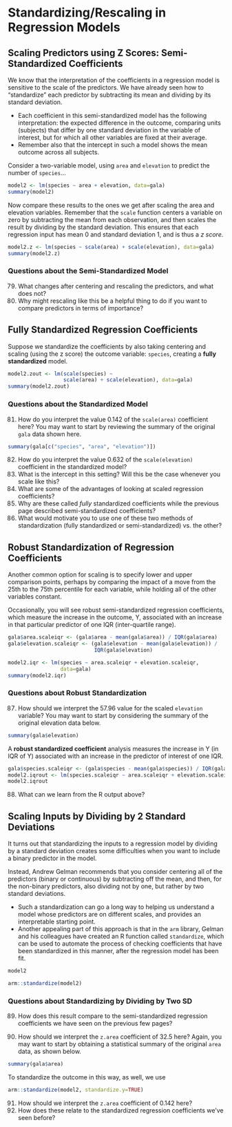# Standardizing/Rescaling in Regression Models

## Scaling Predictors using Z Scores: Semi-Standardized Coefficients

We know that the interpretation of the coefficients in a regression model is sensitive to the scale of the predictors. We have already seen how to "standardize" each predictor by subtracting its mean and dividing by its standard deviation. 

- Each coefficient in this semi-standardized model has the following interpretation: the expected difference in the outcome, comparing units (subjects) that differ by one standard deviation in the variable of interest, but for which all other variables are fixed at their average.
- Remember also that the intercept in such a model shows the mean outcome across all subjects.

Consider a two-variable model, using `area` and `elevation` to predict the number of `species`...

```r
model2 <- lm(species ~ area + elevation, data=gala)
summary(model2)
```

Now compare these results to the ones we get after scaling the area and elevation variables. Remember that the `scale` function centers a variable on zero by subtracting the mean from each observation, and then scales the result by dividing by the standard deviation. This ensures that each regression input has mean 0 and standard deviation 1, and is thus a *z score*.

```r
model2.z <- lm(species ~ scale(area) + scale(elevation), data=gala)
summary(model2.z)
```

### Questions about the Semi-Standardized Model

79. What changes after centering and rescaling the predictors, and what does not? 
80.	Why might rescaling like this be a helpful thing to do if you want to compare predictors in terms of importance?



## Fully Standardized Regression Coefficients

Suppose we standardize the coefficients by also taking centering and scaling (using the z score) the outcome variable: `species`, creating a **fully standardized** model.

```r
model2.zout <- lm(scale(species) ~ 
                  scale(area) + scale(elevation), data=gala)
summary(model2.zout)
```

### Questions about the Standardized Model

81.  How do you interpret the value 0.142 of the `scale(area)` coefficient here? You may want to start by reviewing the summary of the original `gala` data shown here.

```r
summary(gala[c("species", "area", "elevation")])
```

82.	How do you interpret the value 0.632 of the `scale(elevation)` coefficient in the standardized model?
83.	What is the intercept in this setting? Will this be the case whenever you scale like this?
84.	What are some of the advantages of looking at scaled regression coefficients?
85.	Why are these called *fully* standardized coefficients while the previous page described semi-standardized coefficients? 
86.	What would motivate you to use one of these two methods of standardization (fully standardized or semi-standardized) vs. the other?

## Robust Standardization of Regression Coefficients

Another common option for scaling is to specify lower and upper comparison points, perhaps by comparing the impact of a move from the 25th to the 75th percentile for each variable, while holding all of the other variables constant.

Occasionally, you will see robust semi-standardized regression coefficients, which measure the increase in the outcome, Y, associated with an increase in that particular predictor of one IQR (inter-quartile range). 

```r
gala$area.scaleiqr <- (gala$area - mean(gala$area)) / IQR(gala$area)
gala$elevation.scaleiqr <- (gala$elevation - mean(gala$elevation)) / 
                            IQR(gala$elevation)

model2.iqr <- lm(species ~ area.scaleiqr + elevation.scaleiqr,
                 data=gala)
summary(model2.iqr)
```

### Questions about Robust Standardization

87.  How should we interpret the 57.96 value for the scaled `elevation` variable? You may want to start by considering the summary of the original elevation data below. 

```r
summary(gala$elevation)
```

A **robust standardized coefficient** analysis measures the increase in Y (in IQR of Y) associated with an increase in the predictor of interest of one IQR.

```r
gala$species.scaleiqr <- (gala$species - mean(gala$species)) / IQR(gala$species)
model2.iqrout <- lm(species.scaleiqr ~ area.scaleiqr + elevation.scaleiqr, data=gala)
model2.iqrout
```

88.  What can we learn from the R output above?



## Scaling Inputs by Dividing by 2 Standard Deviations

It turns out that standardizing the inputs to a regression model by dividing by a standard deviation creates some difficulties when you want to include a binary predictor in the model. 

Instead, Andrew Gelman recommends that you consider centering all of the predictors (binary or continuous) by subtracting off the mean, and then, for the non-binary predictors, also dividing not by one, but rather by two standard deviations. 

- Such a standardization can go a long way to helping us understand a model whose predictors are on different scales, and provides an interpretable starting point. 
- Another appealing part of this approach is that in the `arm` library, Gelman and his colleagues have created an R function called `standardize`, which can be used to automate the process of checking coefficients that have been standardized in this manner, after the regression model has been fit.

```r
model2

arm::standardize(model2)
```

### Questions about Standardizing by Dividing by Two SD

89.	How does this result compare to the semi-standardized regression coefficients we have seen on the previous few pages?



90. How should we interpret the `z.area` coefficient of 32.5 here? Again, you may want to start by obtaining a statistical summary of the original `area` data, as shown below.

```r
summary(gala$area)
```

To standardize the outcome in this way, as well, we use
```r
arm::standardize(model2, standardize.y=TRUE)
```

91.  How should we interpret the `z.area` coefficient of 0.142 here? 
92.	How does these relate to the standardized regression coefficients we've seen before?


